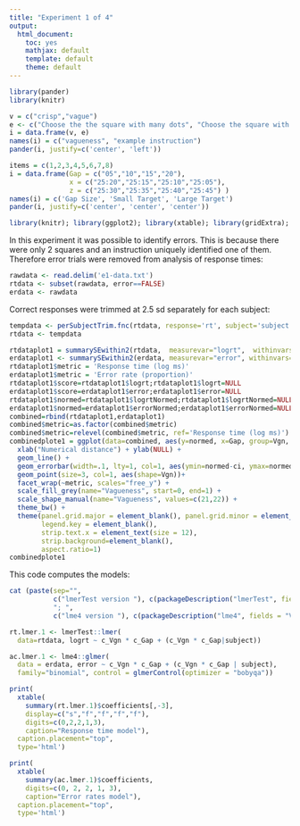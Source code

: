 ```yaml
---
title: "Experiment 1 of 4"
output:
  html_document:
    toc: yes
    mathjax: default
    template: default
    theme: default
---
```


<style>
table, th, td {
    border: 1px grey;
    border-collapse: collapse;
    padding:2px 5px 2px 5px
}  
</style>

```r
library(pander)
library(knitr)
```

```r
v = c("crisp","vague")
e <- c("Choose the the square with many dots", "Choose the square with 20 dots")
i = data.frame(v, e)
names(i) = c("vagueness", "example instruction")
pander(i, justify=c('center', 'left'))
```

```r
items = c(1,2,3,4,5,6,7,8)
i = data.frame(Gap = c("05","10","15","20"),
               x = c("25:20","25:15","25:10","25:05"),
               z = c("25:30","25:35","25:40","25:45") )
names(i) = c('Gap Size', 'Small Target', 'Large Target')
pander(i, justify=c('center', 'center', 'center'))
```

```r
library(knitr); library(ggplot2); library(xtable); library(gridExtra); library(lme4); library(lmerTest);  library(data.table); library(dplyr); library(dtplyr); library(pander); library(LMERConvenienceFunctions); source('summarySEwithin2.R') 
```

In this experiment it was possible to identify errors.
This is because there were only 2 squares and an instruction uniquely identified one of them.
Therefore error trials were removed from analysis of response times:

```r
rawdata <- read.delim('e1-data.txt')
rtdata <- subset(rawdata, error==FALSE)
erdata <- rawdata
```

Correct responses were trimmed at 2.5 sd separately for each subject:

```r
tempdata <- perSubjectTrim.fnc(rtdata, response='rt', subject='subject', trim = 2.5)$data
rtdata <- tempdata
```

```r
rtdataplot1 = summarySEwithin2(rtdata,  measurevar="logrt",  withinvars=c("Vgn","Gap"), idvar="subject")
erdataplot1 <- summarySEwithin2(erdata, measurevar="error", withinvars=c("Vgn","Gap"), idvar="subject")
rtdataplot1$metric = 'Response time (log ms)'
erdataplot1$metric = 'Error rate (proportion)'
rtdataplot1$score=rtdataplot1$logrt;rtdataplot1$logrt=NULL
erdataplot1$score=erdataplot1$error;erdataplot1$error=NULL
rtdataplot1$normed=rtdataplot1$logrtNormed;rtdataplot1$logrtNormed=NULL
erdataplot1$normed=erdataplot1$errorNormed;erdataplot1$errorNormed=NULL
combined=rbind(rtdataplot1,erdataplot1)
combined$metric=as.factor(combined$metric)
combined$metric=relevel(combined$metric, ref='Response time (log ms)')
combinedplote1 = ggplot(data=combined, aes(y=normed, x=Gap, group=Vgn, fill=Vgn)) +
  xlab("Numerical distance") + ylab(NULL) +
  geom_line() +
  geom_errorbar(width=.1, lty=1, col=1, aes(ymin=normed-ci, ymax=normed+ci)) +
  geom_point(size=3, col=1, aes(shape=Vgn))+
  facet_wrap(~metric, scales="free_y") +
  scale_fill_grey(name="Vagueness", start=0, end=1) +
  scale_shape_manual(name="Vagueness", values=c(21,22)) +
  theme_bw() +
  theme(panel.grid.major = element_blank(), panel.grid.minor = element_blank(), 
        legend.key = element_blank(),
        strip.text.x = element_text(size = 12),
        strip.background=element_blank(),
        aspect.ratio=1)
combinedplote1
```

This code computes the models:

```r
cat (paste(sep="", 
           c("lmerTest version "), c(packageDescription("lmerTest", fields = "Version")),
           "; ", 
           c("lme4 version "), c(packageDescription("lme4", fields = "Version"))) ) 
```

```r
rt.lmer.1 <- lmerTest::lmer(
  data=rtdata, logrt ~ c_Vgn * c_Gap + (c_Vgn * c_Gap|subject))

ac.lmer.1 <- lme4::glmer(
  data = erdata, error ~ c_Vgn * c_Gap + (c_Vgn * c_Gap | subject), 
  family="binomial", control = glmerControl(optimizer = "bobyqa"))
```

```r
print(
  xtable(
    summary(rt.lmer.1)$coefficients[,-3], 
    display=c("s","f","f","f","f"),
    digits=c(0,2,2,1,3),
    caption="Response time model"),
  caption.placement="top", 
  type='html')
```

```r
print(
  xtable(
    summary(ac.lmer.1)$coefficients,
    digits=c(0, 2, 2, 1, 3),
    caption="Error rates model"),
  caption.placement="top", 
  type='html')
```
